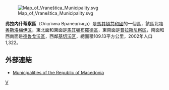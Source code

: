 [[File:Map_of_Vraneštica_Municipality.svg|right]]

'''弗拉内什蒂察區'''（Општина Вранештица）是[[馬其頓共和國|馬其頓共和國]]的一個區，該區北臨[[奥斯洛梅伊区|奥斯洛梅伊区]]，東北面和東面是[[馬其頓布羅德區|馬其頓布羅德區]]，東南面是[[普拉斯尼察区|普拉斯尼察区]]，南面和西南面是[[德魯戈沃區|德魯戈沃區]]，西鄰[[基切沃区|基切沃区]]，總面積109.13平方公里，2002年人口1,322。 

==外部連結==
* [https://web.archive.org/web/20100726162159/http://makedonija.name/municipalities.php Municipalities of the Republic of Macedonia]

{{馬其頓行政區劃}}

[[Category:北马其顿行政区划|V]]


{{Macedonia-stub}}
